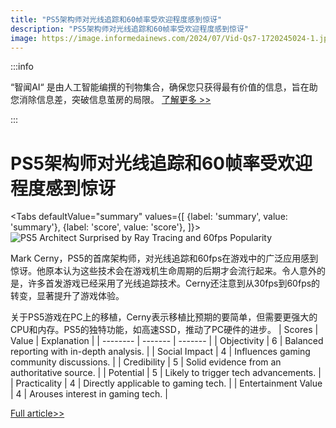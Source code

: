 ```yaml
---
title: "PS5架构师对光线追踪和60帧率受欢迎程度感到惊讶"
description: "PS5架构师对光线追踪和60帧率受欢迎程度感到惊讶"
image: https://image.informedainews.com/2024/07/Vid-Qs7-1720245024-1.jpg
---
```



:::info

“智闻AI“ 是由人工智能编撰的刊物集合，确保您只获得最有价值的信息，旨在助您消除信息差，突破信息茧房的局限。  [了解更多 >>](/)

:::

# PS5架构师对光线追踪和60帧率受欢迎程度感到惊讶


<Tabs
	defaultValue="summary"
	values={[
	{label: 'summary', value: 'summary'},
	{label: 'score', value: 'score'},
]}>
<TabItem value="summary">
<img
  src="https://image.informedainews.com/2024/07/Vid-Qs7-1720245024-1.jpg"
  alt="PS5 Architect Surprised by Ray Tracing and 60fps Popularity"
/>



Mark Cerny，PS5的首席架构师，对光线追踪和60fps在游戏中的广泛应用感到惊讶。他原本认为这些技术会在游戏机生命周期的后期才会流行起来。令人意外的是，许多首发游戏已经采用了光线追踪技术。Cerny还注意到从30fps到60fps的转变，显著提升了游戏体验。

关于PS5游戏在PC上的移植，Cerny表示移植比预期的要简单，但需要更强大的CPU和内存。PS5的独特功能，如高速SSD，推动了PC硬件的进步。
</TabItem>
<TabItem value="score">
	| Scores     | Value   | Explanation |
	| -------- | ------- | ------- |
	| Objectivity  | 6    | Balanced reporting with in-depth analysis.    |
	| Social Impact | 4     | Influences gaming community discussions.    |
	| Credibility    | 5    | Solid evidence from an authoritative source.    |
	| Potential    | 5    | Likely to trigger tech advancements.    |
	| Practicality    | 4    | Directly applicable to gaming tech.    |
	| Entertainment Value    | 4    | Arouses interest in gaming tech.    |
</TabItem>
</Tabs>

[Full article>>](https://www.cnbeta.com.tw/articles/game/1437191.htm)
